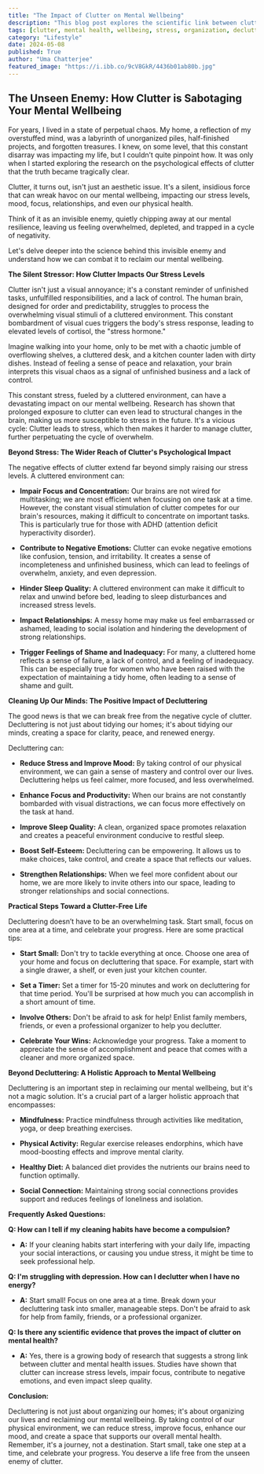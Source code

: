```yaml
---
title: "The Impact of Clutter on Mental Wellbeing"
description: "This blog post explores the scientific link between clutter and mental health, explaining how disorganization can impact stress levels, focus, mood, and relationships. It provides practical tips for decluttering your home and achieving a more peaceful and productive life."
tags: [clutter, mental health, wellbeing, stress, organization, decluttering, focus, mood, relationships, productivity, home, lifestyle]
category: "Lifestyle"
date: 2024-05-08
published: True
author: "Uma Chatterjee"
featured_image: "https://i.ibb.co/9cV8GkR/4436b01ab80b.jpg"
---
```


##  The Unseen Enemy: How Clutter is Sabotaging Your Mental Wellbeing 

For years, I lived in a state of perpetual chaos.  My home, a reflection of my overstuffed mind, was a labyrinth of unorganized piles, half-finished projects, and forgotten treasures.  I knew, on some level, that this constant disarray was impacting my life, but I couldn’t quite pinpoint how.  It was only when I started exploring the research on the psychological effects of clutter that the truth became tragically clear. 

Clutter, it turns out, isn't just an aesthetic issue. It's a silent, insidious force that can wreak havoc on our mental wellbeing, impacting our stress levels, mood, focus, relationships, and even our physical health.  

Think of it as an invisible enemy, quietly chipping away at our mental resilience, leaving us feeling overwhelmed, depleted, and trapped in a cycle of negativity.  

Let's delve deeper into the science behind this invisible enemy and understand how we can combat it to reclaim our mental wellbeing.

**The Silent Stressor: How Clutter Impacts Our Stress Levels**

Clutter isn't just a visual annoyance; it's a constant reminder of unfinished tasks, unfulfilled responsibilities, and a lack of control.  The human brain, designed for order and predictability, struggles to process the overwhelming visual stimuli of a cluttered environment.  This constant bombardment of visual cues triggers the body's stress response, leading to elevated levels of cortisol, the "stress hormone."

Imagine walking into your home, only to be met with a chaotic jumble of overflowing shelves, a cluttered desk, and a kitchen counter laden with dirty dishes.  Instead of feeling a sense of peace and relaxation, your brain interprets this visual chaos as a signal of unfinished business and a lack of control.  

This constant stress, fueled by a cluttered environment, can have a devastating impact on our mental wellbeing.  Research has shown that prolonged exposure to clutter can even lead to structural changes in the brain, making us more susceptible to stress in the future.   It's a vicious cycle:  Clutter leads to stress, which then makes it harder to manage clutter, further perpetuating the cycle of overwhelm.  

**Beyond Stress: The Wider Reach of Clutter's Psychological Impact**

The negative effects of clutter extend far beyond simply raising our stress levels.  A cluttered environment can:

* **Impair Focus and Concentration:** Our brains are not wired for multitasking; we are most efficient when focusing on one task at a time.  However, the constant visual stimulation of clutter competes for our brain's resources, making it difficult to concentrate on important tasks.  This is particularly true for those with ADHD (attention deficit hyperactivity disorder).

* **Contribute to Negative Emotions:**  Clutter can evoke negative emotions like confusion, tension, and irritability.  It creates a sense of incompleteness and unfinished business, which can lead to feelings of overwhelm, anxiety, and even depression. 

* **Hinder Sleep Quality:** A cluttered environment can make it difficult to relax and unwind before bed, leading to sleep disturbances and increased stress levels.   

* **Impact Relationships:**  A messy home may make us feel embarrassed or ashamed, leading to social isolation and hindering the development of strong relationships.

* **Trigger Feelings of Shame and Inadequacy:**   For many, a cluttered home reflects a sense of failure, a lack of control, and a feeling of inadequacy.  This can be especially true for women who have been raised with the expectation of maintaining a tidy home, often leading to a sense of shame and guilt.

**Cleaning Up Our Minds:  The Positive Impact of Decluttering**

The good news is that we can break free from the negative cycle of clutter.   Decluttering is not just about tidying our homes; it's about tidying our minds, creating a space for clarity, peace, and renewed energy.  

Decluttering can:

* **Reduce Stress and Improve Mood:**  By taking control of our physical environment, we can gain a sense of mastery and control over our lives.  Decluttering helps us feel calmer, more focused, and less overwhelmed. 

* **Enhance Focus and Productivity:**  When our brains are not constantly bombarded with visual distractions, we can focus more effectively on the task at hand.  

* **Improve Sleep Quality:**  A clean, organized space promotes relaxation and creates a peaceful environment conducive to restful sleep. 

* **Boost Self-Esteem:**  Decluttering can be empowering.  It allows us to make choices, take control, and create a space that reflects our values. 

* **Strengthen Relationships:**   When we feel more confident about our home, we are more likely to invite others into our space, leading to stronger relationships and social connections. 

**Practical Steps Toward a Clutter-Free Life**

Decluttering doesn’t have to be an overwhelming task.  Start small, focus on one area at a time, and celebrate your progress.  Here are some practical tips:

* **Start Small:**  Don't try to tackle everything at once.  Choose one area of your home and focus on decluttering that space.  For example, start with a single drawer, a shelf, or even just your kitchen counter.

* **Set a Timer:**  Set a timer for 15-20 minutes and work on decluttering for that time period.  You'll be surprised at how much you can accomplish in a short amount of time.  

* **Involve Others:**  Don't be afraid to ask for help! Enlist family members, friends, or even a professional organizer to help you declutter. 

* **Celebrate Your Wins:**  Acknowledge your progress.  Take a moment to appreciate the sense of accomplishment and peace that comes with a cleaner and more organized space.  

**Beyond Decluttering:  A Holistic Approach to Mental Wellbeing**

Decluttering is an important step in reclaiming our mental wellbeing, but it's not a magic solution.  It's a crucial part of a larger holistic approach that encompasses:

* **Mindfulness:**   Practice mindfulness through activities like meditation, yoga, or deep breathing exercises.

* **Physical Activity:**  Regular exercise releases endorphins, which have mood-boosting effects and improve mental clarity.

* **Healthy Diet:**   A balanced diet provides the nutrients our brains need to function optimally. 

* **Social Connection:**   Maintaining strong social connections provides support and reduces feelings of loneliness and isolation. 

**Frequently Asked Questions:**

**Q: How can I tell if my cleaning habits have become a compulsion?**

* **A:**  If your cleaning habits start interfering with your daily life, impacting your social interactions, or causing you undue stress, it might be time to seek professional help. 

**Q:  I'm struggling with depression.  How can I declutter when I have no energy?**

* **A:** Start small! Focus on one area at a time. Break down your decluttering task into smaller, manageable steps.  Don't be afraid to ask for help from family, friends, or a professional organizer. 

**Q:  Is there any scientific evidence that proves the impact of clutter on mental health?**

* **A:** Yes, there is a growing body of research that suggests a strong link between clutter and mental health issues.  Studies have shown that clutter can increase stress levels, impair focus, contribute to negative emotions, and even impact sleep quality.  

**Conclusion:**

Decluttering is not just about organizing our homes; it's about organizing our lives and reclaiming our mental wellbeing.  By taking control of our physical environment, we can reduce stress, improve focus, enhance our mood, and create a space that supports our overall mental health.  Remember, it's a journey, not a destination.  Start small, take one step at a time, and celebrate your progress.  You deserve a life free from the unseen enemy of clutter. 